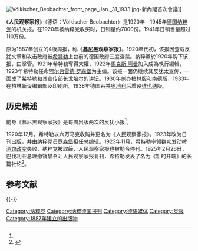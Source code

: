 [[File:Völkischer_Beobachter_front_page_Jan._31_1933.jpg|thumb]]-新內閣首次會議]]

《'''人民观察家报'''》（德语：Völkischer Beobachter）是1920年－1945年[[德国|德国]][[纳粹党|纳粹党]]的机关报。在1920年被纳粹党收买时，日销量约7000份。1941年日销售量超过110万份。

原为1887年创立的4版周报，称《'''[[慕尼黑|慕尼黑]]观察家报》'''。1920年代初，该报因登载反犹文章和攻击政府被[[希特勒|希特勒]]上台前的德国政府三度查禁。納粹黨於1920年购下该报，由{{le|狄特里希·埃卡特|Dietrich Eckart}}掌管。1921年希特勒奪得大權，1922年[[馬克斯·阿曼|馬克斯·阿曼]]加入成為執行編輯，1923年希特勒任命[[阿尔弗雷德·罗森堡|阿尔弗雷德·罗森堡]]为主编。该报一面仍继续其反犹太宣传，一面成了希特勒和其宣传部长[[戈培尔|戈培尔]]的讲坛。1930年创办[[柏林|柏林]]版和南德版，1933年在柏林新设编辑部及印刷所。1938年德国吞并[[奥地利|奥地利]]后增设[[维也纳|维也纳]]版。

== 历史概述 ==
前身《慕尼黑观察家报》是每周出版两次的反犹小报<ref name="history_of_fascism"/>。

1920年12月，希特勒以六万马克收购并更名为《人民观察家报》。1923年改为日刊出版，并由纳粹党员[[阿爾弗雷德·羅森堡|罗森堡]]担任总编辑。1923年11月，希特勒率领群众发动[[啤酒馆政变|啤酒馆政变]]失败，纳粹党被取缔，人民观察家报也被勒令停刊。1925年2月26日，巴伐利亚总理撤销禁令让人民观察家报复刊，希特勒发表了名为《新的开端》的长篇社论<ref name="history_of_fascism">{{Cite book| author = 徐海生| title = 法西斯演义 二战的着名战犯| location = {{HKG}}| publisher = 右灰文化传播有限公司| date = | accessdate = 2016-08-25| url = https://books.google.com.tw/books?id=UQmoCgAAQBAJ| language = zh-hant| archive-date = 2020-10-02| archive-url = https://web.archive.org/web/20201002080547/https://books.google.com.tw/books?id=UQmoCgAAQBAJ| dead-url = no}}</ref>。

==参考文献==
{{reflist}}
{{-}}
{{納粹黨}}
{{German newspaper|state=collapsed}}

[[Category:纳粹党|Category:纳粹党]]
[[Category:纳粹德国报刊|Category:纳粹德国报刊]]
[[Category:德语媒体|Category:德语媒体]]
[[Category:党报|Category:党报]]
[[Category:1887年建立的出版物|Category:1887年建立的出版物]]